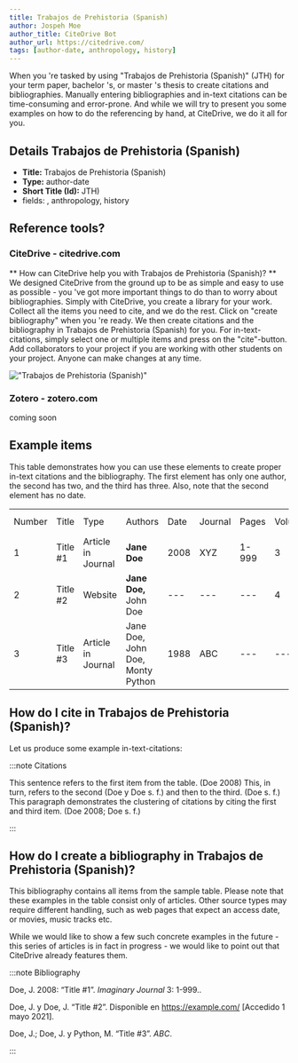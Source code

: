 ```yaml
---
title: Trabajos de Prehistoria (Spanish)
author: Jospeh Moe
author_title: CiteDrive Bot
author_url: https://citedrive.com/
tags: [author-date, anthropology, history]
---
```


When you 're tasked by using "Trabajos de Prehistoria (Spanish)" (JTH) for your term paper, bachelor 's, or master 's thesis to create citations and bibliographies.
Manually entering bibliographies and in-text citations can be time-consuming and error-prone. And while we will try to present you some examples on how to do the referencing by hand, at CiteDrive, we do it all for you.

## Details  Trabajos de Prehistoria (Spanish)
* **Title:** Trabajos de Prehistoria (Spanish)
* **Type:** author-date
* **Short Title (Id):** JTH)
* fields: , anthropology, history

## Reference tools?
### CiteDrive - citedrive.com
** How can CiteDrive help you with Trabajos de Prehistoria (Spanish)? **
We designed CiteDrive from the ground up to be as simple and easy to use as possible - you 've got more important things to do than to worry about bibliographies. Simply with CiteDrive, you create a library for your work. Collect all the items you need to cite, and we do the rest. Click on "create bibliography" when you 're ready. We then create citations and the bibliography in Trabajos de Prehistoria (Spanish) for you. For in-text-citations, simply select one or multiple items and press on the "cite"-button. Add collaborators to your project if you are working with other students on your project. Anyone can make changes at any time.


!["Trabajos de Prehistoria (Spanish)"](images/trabajos-de-prehistoria-spanish.svg "Choose Trabajos de Prehistoria (Spanish) in the CiteDrive App")

### Zotero - zotero.com

coming soon

## Example items

This table demonstrates how you can use these elements to create proper in-text citations and the bibliography. The first element has only one author, the second has two, and the third has three. Also, note that the second element has no date.


<table>
  <tr>
   <td>Number
   </td>
   <td>Title
   </td>
   <td>Type
   </td>
   <td>Authors
   </td>
   <td>Date
   </td>
   <td>Journal
   </td>
   <td>Pages
   </td>
   <td>Volume
   </td>
   <td>Issue
   </td>
   <td>Access Date
   </td>
  </tr>
  <tr>
   <td>1
   </td>
   <td>Title #1
   </td>
   <td>Article in Journal
   </td>
   <td><strong>Jane Doe</strong>
   </td>
   <td>2008
   </td>
   <td>XYZ
   </td>
   <td>1-999
   </td>
   <td>3
   </td>
   <td>2
   </td>
   <td>--
   </td>
  </tr>
  <tr>
   <td>
2
   </td>
   <td>Title #2
   </td>
   <td>Website
   </td>
   <td><strong>Jane Doe, </strong>John Doe
   </td>
   <td>---
   </td>
   <td>---
   </td>
   <td>---
   </td>
   <td>4
   </td>
   <td>---
   </td>
   <td>2020-05-01
   </td>
  </tr>
  <tr>
   <td>3
   </td>
   <td>Title #3
   </td>
   <td>Article in Journal
   </td>
   <td>Jane Doe, John Doe, Monty Python
   </td>
   <td>1988
   </td>
   <td>ABC
   </td>
   <td>---
   </td>
   <td>---
   </td>
   <td>16
   </td>
   <td>---
   </td>
  </tr>
</table>



## How do I cite in  Trabajos de Prehistoria (Spanish)?

Let us produce some example in-text-citations:

:::note Citations


This sentence refers to the first item from the table. (Doe 2008) This, in turn, refers to the second (Doe y Doe s. f.)
and then to the third.  (Doe s. f.)
This paragraph demonstrates the clustering of citations by citing the first and third item. (Doe 2008; Doe s. f.)

:::

## How do I create a bibliography in Trabajos de Prehistoria (Spanish)?

This bibliography contains all items from the sample table. Please note that these examples in the table consist only of articles. Other source types may require different handling, such as web pages that expect an access date, or movies, music tracks etc.

While we would like to show a few such concrete examples in the future - this series of articles is in fact in progress - we would like to point out that CiteDrive already features them.

:::note Bibliography

Doe, J. 2008:  “Title #1”. <i>Imaginary Journal</i> 3: 1-999..

Doe, J. y Doe, J.  “Title #2”. Disponible en https://example.com/ [Accedido 1 mayo 2021].

Doe, J.; Doe, J. y Python, M.  “Title #3”. <i>ABC</i>.



:::


        